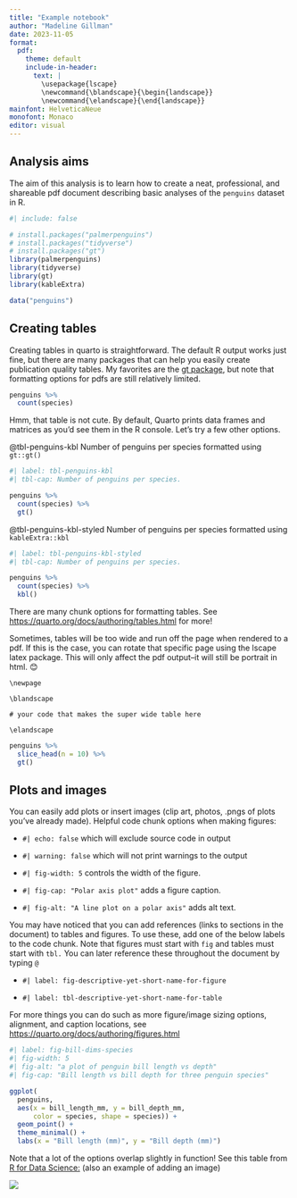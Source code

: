 ```yaml
---
title: "Example notebook"
author: "Madeline Gillman"
date: 2023-11-05
format: 
  pdf:
    theme: default
    include-in-header: 
      text: |
        \usepackage{lscape}
        \newcommand{\blandscape}{\begin{landscape}}
        \newcommand{\elandscape}{\end{landscape}}
mainfont: HelveticaNeue
monofont: Monaco
editor: visual
---
```


## Analysis aims

The aim of this analysis is to learn how to create a neat, professional, and shareable pdf document describing basic analyses of the `penguins` dataset in R.

```r
#| include: false

# install.packages("palmerpenguins")
# install.packages("tidyverse")
# install.packages("gt")
library(palmerpenguins)
library(tidyverse)
library(gt)
library(kableExtra)

data("penguins")
```

## Creating tables {.smaller}

Creating tables in quarto is straightforward. The default R output works just fine, but there are many packages that can help you easily create publication quality tables. My favorites are the [gt package](https://gt.rstudio.com), but note that formatting options for pdfs are still relatively limited.

```r

penguins %>% 
  count(species)
```

Hmm, that table is not cute. By default, Quarto prints data frames and matrices as you'd see them in the R console. Let's try a few other options.

@tbl-penguins-kbl Number of penguins per species formatted using `gt::gt()`

```r
#| label: tbl-penguins-kbl
#| tbl-cap: Number of penguins per species.

penguins %>% 
  count(species) %>%
  gt()
```

@tbl-penguins-kbl-styled Number of penguins per species formatted using `kableExtra::kbl`

```r
#| label: tbl-penguins-kbl-styled
#| tbl-cap: Number of penguins per species.

penguins %>% 
  count(species) %>%
  kbl()
```

There are many chunk options for formatting tables. See <https://quarto.org/docs/authoring/tables.html> for more!

Sometimes, tables will be too wide and run off the page when rendered to a pdf. If this is the case, you can rotate that specific page using the lscape latex package. This will only affect the pdf output--it will still be portrait in html. 😊

```         
\newpage

\blandscape

# your code that makes the super wide table here

\elandscape
```

\newpage

\blandscape

```r
penguins %>%
  slice_head(n = 10) %>%
  gt() 

```

\elandscape

## Plots and images

You can easily add plots or insert images (clip art, photos, .pngs of plots you've already made). Helpful code chunk options when making figures:

-   `#| echo: false` which will exclude source code in output

-   `#| warning: false` which will not print warnings to the output

-   `#| fig-width: 5` controls the width of the figure.

-   `#| fig-cap: "Polar axis plot"` adds a figure caption.

-   `#| fig-alt: "A line plot on a polar axis"` adds alt text.

You may have noticed that you can add references (links to sections in the document) to tables and figures. To use these, add one of the below labels to the code chunk. Note that figures must start with `fig` and tables must start with `tbl.` You can later reference these throughout the document by typing `@`

-   `#| label: fig-descriptive-yet-short-name-for-figure`

-   `#| label: tbl-descriptive-yet-short-name-for-table`

For more things you can do such as more figure/image sizing options, alignment, and caption locations, see <https://quarto.org/docs/authoring/figures.html>

```r
#| label: fig-bill-dims-species
#| fig-width: 5
#| fig-alt: "a plot of penguin bill length vs depth"
#| fig-cap: "Bill length vs bill depth for three penguin species"

ggplot(
  penguins,
  aes(x = bill_length_mm, y = bill_depth_mm,
      color = species, shape = species)) +
  geom_point() +
  theme_minimal() +
  labs(x = "Bill length (mm)", y = "Bill depth (mm)")
```

Note that a lot of the options overlap slightly in function! See this table from [R for Data Science:](https://r4ds.hadley.nz/quarto.html) (also an example of adding an image)

![](images/chunk_options.png)
